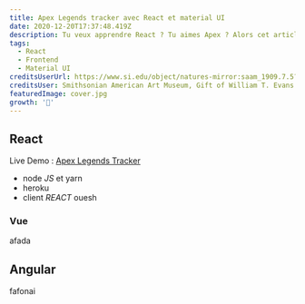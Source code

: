 ```yaml
---
title: Apex Legends tracker avec React et material UI
date: 2020-12-20T17:37:48.419Z
description: Tu veux apprendre React ? Tu aimes Apex ? Alors cet article est pour toi :)
tags:
  - React
  - Frontend
  - Material UI
creditsUserUrl: https://www.si.edu/object/natures-mirror:saam_1909.7.5?edan_q=nature&oa=1&edan_fq%5B0%5D=media_usage:CC0&destination=/search/collection-images&searchResults=1&id=saam_1909.7.5
creditsUser: Smithsonian American Art Museum, Gift of William T. Evans
featuredImage: cover.jpg
growth: '🌱'
---
```


## React

Live Demo : [Apex Legends Tracker](https://apex-tracker-v3.herokuapp.com/)

- node _JS_ et yarn
- heroku
- client _REACT_ ouesh

### Vue

afada

## Angular

fafonai
